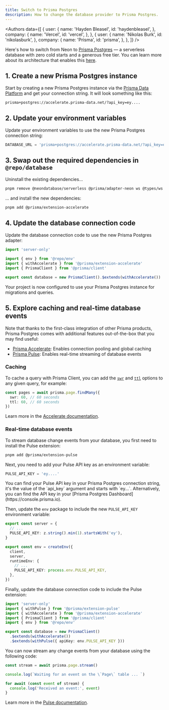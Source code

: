 ```yaml
---
title: Switch to Prisma Postgres
description: How to change the database provider to Prisma Postgres.
---
```


<Authors
  data={[
    {
      user: {
        name: 'Hayden Bleasel',
        id: 'haydenbleasel',
      },
      company: {
        name: 'Vercel',
        id: 'vercel',
      },
    },
    {
      user: {
        name: 'Nikolas Burk',
        id: 'nikolasburk',
      },
      company: {
        name: 'Prisma',
        id: 'prisma',
      },
    },
  ]}
/>

Here's how to switch from Neon to [Prisma Postgres](https://www.prisma.io/postgres) — a serverless database with zero cold starts and a generous free tier. You can learn more about its architecture that enables this [here](https://www.prisma.io/blog/announcing-prisma-postgres-early-access).

## 1. Create a new Prisma Postgres instance

Start by creating a new Prisma Postgres instance via the [Prisma Data Platform](https://console.prisma.io/) and get your connection string. It will look something like this:

```
prisma+postgres://accelerate.prisma-data.net/?api_key=ey....
```

## 2. Update your environment variables

Update your environment variables to use the new Prisma Postgres connection string:

```js title="apps/database/.env"
DATABASE_URL = 'prisma+postgres://accelerate.prisma-data.net/?api_key=ey....'
```

## 3. Swap out the required dependencies in `@repo/database`

Uninstall the existing dependencies...

```sh title="Terminal"
pnpm remove @neondatabase/serverless @prisma/adapter-neon ws @types/ws
```

... and install the new dependencies:

```sh title="Terminal"
pnpm add @prisma/extension-accelerate
```

## 4. Update the database connection code

Update the database connection code to use the new Prisma Postgres adapter:

```ts title="packages/database/index.ts {4,7}"
import 'server-only'

import { env } from '@repo/env'
import { withAccelerate } from '@prisma/extension-accelerate'
import { PrismaClient } from '@prisma/client'

export const database = new PrismaClient().$extends(withAccelerate())
```

Your project is now configured to use your Prisma Postgres instance for migrations and queries.

## 5. Explore caching and real-time database events

Note that thanks to the first-class integration of other Prisma products, Prisma Postgres comes with additional features out-of-the-box that you may find useful:

- [Prisma Accelerate](https://www.prisma.io/accelerate): Enables connection pooling and global caching
- [Prisma Pulse](https://www.prisma.io/pulse): Enables real-time streaming of database events

### Caching

To cache a query with Prisma Client, you can add the [`swr`](https://www.prisma.io/docs/accelerate/caching#stale-while-revalidate-swr) and [`ttl`](https://www.prisma.io/docs/accelerate/caching#time-to-live-ttl) options to any given query, for example:

```ts title="page.tsx"
const pages = await prisma.page.findMany({
  swr: 60, // 60 seconds
  ttl: 60, // 60 seconds
})
```

Learn more in the [Accelerate documentation](https://www.prisma.io/docs/accelerate).

### Real-time database events

To stream database change events from your database, you first need to install the Pulse extension:

```sh title="Terminal"
pnpm add @prisma/extension-pulse
```

Next, you need to add your Pulse API key as an environment variable:

```ts title="apps/database/.env"
PULSE_API_KEY = 'ey....'
```

<Info>
  You can find your Pulse API key in your Prisma Postgres connection string,
  it's the value of the `api_key` argument and starts with `ey...`.
  Alternatively, you can find the API key in your [Prisma Postgres
  Dashboard](https://console.prisma.io).
</Info>

Then, update the `env` package to include the new `PULSE_API_KEY` environment variable:

```ts title="packages/env/index.ts {3,11}"
export const server = {
  // ...
  PULSE_API_KEY: z.string().min(1).startsWith('ey'),
}

export const env = createEnv({
  client,
  server,
  runtimeEnv: {
    // ...
    PULSE_API_KEY: process.env.PULSE_API_KEY,
  },
})
```

Finally, update the database connection code to include the Pulse extension:

```ts title="packages/database/index.ts {2, 7-9}"
import 'server-only'
import { withPulse } from '@prisma/extension-pulse'
import { withAccelerate } from '@prisma/extension-accelerate'
import { PrismaClient } from '@prisma/client'
import { env } from '@repo/env'

export const database = new PrismaClient()
  .$extends(withAccelerate())
  .$extends(withPulse({ apiKey: env.PULSE_API_KEY }))
```

You can now stream any change events from your database using the following code:

```ts title="page.tsx"
const stream = await prisma.page.stream()

console.log(`Waiting for an event on the \`Page\` table ... `)

for await (const event of stream) {
  console.log('Received an event:', event)
}
```

Learn more in the [Pulse documentation](https://www.prisma.io/docs/pulse).
